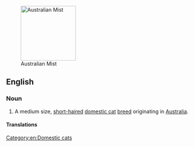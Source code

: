 [[Image:Australian Mist.jpg|thumb|right|150px|Australian Mist]]
==English==

===Noun===
{{en-noun|sg=[[Australian]] [[mist|Mist]]}}

# A medium size, [[short-haired]] [[domestic cat]] [[breed]] originating in [[Australia]].

====Translations====
{{trans-top}}
{{trans-mid}}
{{trans-bottom}}

{{wikipedia|Australian Mist}}
{{commonscat|Australian Mist}}

[[Category:en:Domestic cats]]